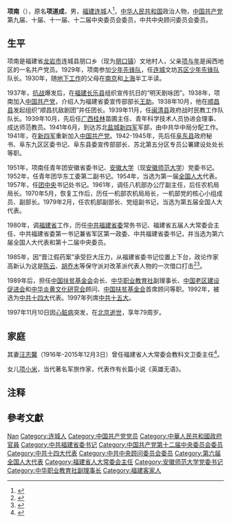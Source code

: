 {{Infobox_Person
| name        = 项南
| image       = 
| box_width   = 
| occupation  = 
| period      = 
| birth_name  =
| other_names =
| Sex         = 男
| birth_date  = 1918年
| birth_place = 
| death_date  = 1997年11月10日
| death_place = [[北京|北京]]
| nationality = {{PRC}}
| residence   =
| party       = {{CPC}}
| religion    =
| spouse      = 汪志馨（1916—2015年12月3日）
| relatives   = 父亲：[[项与年|项与年]]（1894—1978）
| education   = 
| past        = 
| work        =
| awards      =
}}
'''项南'''（{{bd|1918年|11月|1997年|11月10日|catidx=X}}），原名'''项道成'''，男，[[福建省|福建]][[连城县|连城]]人<ref>{{cite book | last = 连城县地方志编纂委员会编 | first =  | authorlink =  | coauthors =  | title = 连城县志：1988～2000年 | publisher = 方志出版社 | date = 2005-7 | location = 北京 | pages = 第一章　传　记 | url = http://www.fjsq.gov.cn/ShowText.asp?ToBook=3090&index=1459& | doi =  | id =  | isbn = 7-80192-542-4 }}{{Dead link|date=2020年1月 |bot=InternetArchiveBot |fix-attempted=yes }}</ref>，[[中华人民共和国|中华人民共和国]]政治人物，[[中国共产党|中国共产党]]第九届、十届、十一届、十二届中央委员会委员，中共中央顾问委员会委员。

== 生平 ==
项南是福建省[[龙岩市|龙岩市]]连城县朋口乡（现为[[朋口镇|朋口镇]]）文地村人，父亲[[项与年|项与年]]是闽西地区的一名共产党员。1929年，项南参加[[少年先锋队|少年先锋队]]，任[[连城|连城]]文坊[[苏区|苏区]][[少年先锋队|少年先锋队]]队长。1930年，随[[地下工作|地下工作]]的父母在[[南京|南京]]和[[上海|上海]]半工半读。

1937年，[[抗日战争|抗战]]爆发后，在[[福建|福建]][[长乐县|长乐县]]组织宣传抗日的“明天剧咏团”。1938年，项南加入[[中国共产党|中国共产党]]，介绍人为福建省委宣传部部长[[王助|王助]]。1938年10月，他在[[顺昌县|顺昌县]]发起组织“顺昌抗敌剧团”并任团长。1939年11月，任[[闽清县|闽清县]]政府战时民教工作队队长。1939年10月，先后任[[广西|广西]][[桂林|桂林]]苗圃主任、青年科学技术人员协进会理事、成达师范教员。1941年6月，到达苏北[[盐城|盐城]][[新四军|新四军]]军部，由中共华中局分配工作。1941年，在[[新四军|新四军]]重新加入[[中国共产党|中国共产党]]。1942-1945年，先后任[[阜东县|阜东县]]政府秘书、阜东九区区委书记、阜东县委宣传部部长、苏北第五分区专员公署建设处处长等职。

1951年，项南任青年团安徽省委书记、[[安徽师范大学|安徽大学]]（现[[安徽师范大学|安徽师范大学]]）{{NoteTag|原安徽大学为安徽师范大学前身，与现[[安徽大学|安徽大学]]为两所不同院校。}}党委书记。1952年，任青年团华东工委第二副书记。1954年，当选为第一届[[全国人大|全国人大]]代表。1957年，任[[团中央|团中央]]书记处书记。1961年，调任八机部办公厅副主任，后任农机局局长。1970年5月，恢复工作后，历任一机部农机局局长，一机部党的核心小组成员、副部长。1979年2月，任农机部副部长、党组副书记，当选为第五届全国人大代表。

1980年，调[[福建省|福建省]]工作，历任[[中共福建省委|中共福建省委]]常务书记、福建省五届人大常委会主任、中共福建省委第一书记兼省军区第一政委、中共福建省委书记，并当选为第六届全国人大代表和第十二届中央委员。

1985年，因“晋江假药案”承受巨大压力，从福建省委书记位置上下台，政论作家高新认为这是[[陈云|陈云]]、[[胡乔木|胡乔木]]等保守派对改革派代表人物的一次借口打击<ref >{{cite web|url=http://www.rfa.org/mandarin/zhuanlan/yehuazhongnanhai/gx-05122017121317.html | language= | title=打击改革派重臣陈云不择手段（高新） |publisher=自由亚洲电台 |date=2017-05-12 |accessdate= }}</ref><ref >{{cite web|url=http://www.rfa.org/mandarin/zhuanlan/yehuazhongnanhai/gx-05152017124546.html | language= | title=时任中纪委第一书记陈云在位时竟如此腐败(高新) |publisher=自由亚洲电台 |date=2017-05-15 |accessdate= }}</ref>。

1989年后，担任[[中国扶贫基金会|中国扶贫基金会]]会长、[[中华职业教育社|中华职业教育社]]副理事长、[[中国老区建设促进会|中国老区建设促进会]]和[[中华炎黄文化研究会|中华炎黄文化研究会]]顾问、[[中国扶贫基金会|中国扶贫基金会]]首席顾问等职。1992年，被选为[[中共十四大|中共十四大]]代表。1997年列席[[中共十五大|中共十五大]]。

1997年11月10日因[[心脏病|心脏病]]突发，在[[北京|北京]][[逝世|逝世]]，享年79周岁。

== 家庭 ==
其妻[[汪志馨|汪志馨]]（1916年-2015年12月3日）曾任福建省人大常委会教科文卫委主任<ref>{{cite news|accessdate=2015-12-07|url=http://www.thepaper.cn/newsDetail_forward_1406239|title=福建省委原书记项南夫人汪志馨逝世，享年100岁|publisher=澎湃新闻}}</ref>。

女儿[[项小米|项小米]]，当代著名军旅作家，代表作有长篇小说《英雄无语》。

== 注释 ==
{{NoteFoot}}

== 參考文獻 ==
{{reflist}}
{{wikiquote}}

{{start box}}
{{s-before|[[廖志高|廖志高]]}}
{{s-title|中国共产党福建省委书记|1980年—1986年}}
{{s-after|[[陈光毅|陈光毅]]}}
{{end box}}

{{中华职业教育社第六届理事会}}
{{中华职业教育社第七届理事会}}
{{中华全国民主青年联合会第二届委员会}}
{{中华人民共和国福建省地方领导人}}
{{党政正部级以上干部曾有团系统经历者}}

{{Authority control}}
{{DEFAULTSORT:Xiang项}}
[[Category:項姓|Nan]]
[[Category:连城人|Category:连城人]]
[[Category:中国共产党党员|Category:中国共产党党员]]
[[Category:中華人民共和國政府官員|Category:中華人民共和國政府官員]]
[[Category:中共福建省委书记|Category:中共福建省委书记]]
[[Category:中国共产党第十二届中央委员会委员|Category:中国共产党第十二届中央委员会委员]]
[[Category:中共十四大代表|Category:中共十四大代表]]
[[Category:中共中央顾问委员会委员|Category:中共中央顾问委员会委员]]
[[Category:第六届全国人大代表|Category:第六届全国人大代表]]
[[Category:福建省人大常委会主任|Category:福建省人大常委会主任]]
[[Category:安徽师范大学党委书记|Category:安徽师范大学党委书记]]
[[Category:中华职业教育社副理事长|Category:中华职业教育社副理事长]]
[[Category:福建客家人|Category:福建客家人]]